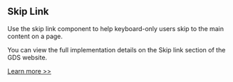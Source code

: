 
<Meta title="Components/SkipLink/Information" />

<h2>Skip Link</h2>

<p>
  Use the skip link component to help keyboard-only users skip to the main
  content on a page.
</p>

<p>
  You can view the full implementation details on the Skip link section of the
  GDS website.
</p>
<a
  href="https://design-system.service.gov.uk/components/skip-link/"
  target="_blank"
  rel="noreferrer"
>
  Learn more >>
</a>

